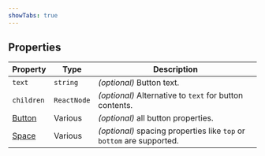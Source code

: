 ```yaml
---
showTabs: true
---
```


## Properties

| Property                                      | Type        | Description                                                           |
| --------------------------------------------- | ----------- | --------------------------------------------------------------------- |
| `text`                                        | `string`    | _(optional)_ Button text.                                             |
| `children`                                    | `ReactNode` | _(optional)_ Alternative to `text` for button contents.               |
| [Button](/uilib/components/button/properties) | Various     | _(optional)_ all button properties.                                   |
| [Space](/uilib/layout/space/properties)       | Various     | _(optional)_ spacing properties like `top` or `bottom` are supported. |
